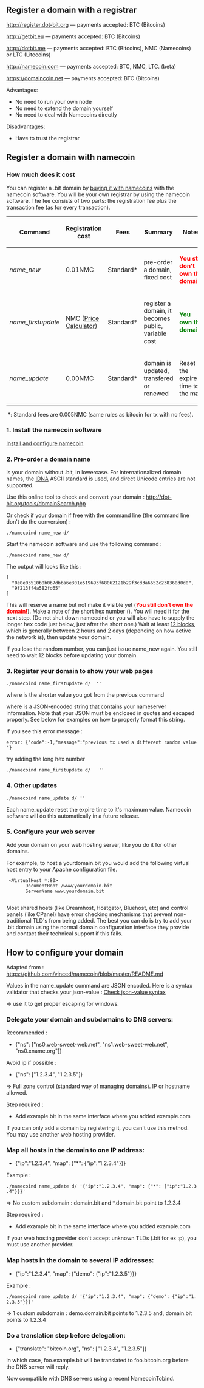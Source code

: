 == Register a domain with a registrar ==

http://register.dot-bit.org — payments accepted: BTC (Bitcoins)

http://getbit.eu — payments accepted: BTC (Bitcoins)

http://dotbit.me — payments accepted: BTC (Bitcoins), NMC (Namecoins) or LTC (Litecoins)

http://namecoin.com — payments accepted: BTC, NMC, LTC. (beta)

https://domaincoin.net — payments accepted: BTC (Bitcoins)

Advantages: 

* No need to run your own node
* No need to extend the domain yourself
* No need to deal with Namecoins directly

Disadvantages:

* Have to trust the registrar

== Register a domain with namecoin ==

=== How much does it cost ===

You can register a .bit domain by [[HowToBuyNamecoins|buying it with namecoins]] with the namecoin software. You will be your own registrar by using the namecoin software. The fee consists of two parts: the registration fee plus the transaction fee (as for every transaction).

{|class="wikitable" border="1" cellspacing="0" cellpadding="5" style="border: 1px solid black; border-collapse: collapse;"
|-
!Command
!Registration cost
!Fees
!Summary
!Notes
|-
| ''name_new'' || 0.01NMC || Standard* || pre-order a domain, fixed cost || <span style="color: red;">'''You still don't own the domain!'''</span>
|-
| ''name_firstupdate'' || <include src="http://dot-bit.org/tools/domainCost.php?unit=NMC" nopre />NMC ([http://dot-bit.org/tools/domainCost.php Price Calculator]) || Standard* || register a domain, it becomes public, variable cost || <span style="color: green;">'''You own the domain!'''</span>
|-
| ''name_update'' || 0.00NMC || Standard* || domain is updated, transfered or renewed || Reset the expire time to the max
|}

 *: Standard fees are 0.005NMC (same rules as bitcoin for tx with no fees).

===1. Install the namecoin software===

[[InstallAndConfigureNamecoin|Install and configure namecoin]]


===2. Pre-order a domain name===

<name> is your domain without .bit, in lowercase. For internationalized domain names, the [http://en.wikipedia.org/wiki/IDNA IDNA] ASCII standard is used, and direct Unicode entries are not supported.

Use this online tool to check and convert your domain : http://dot-bit.org/tools/domainSearch.php

Or check if your domain if free with the command line (the command line don't do the conversion) :

 ./namecoind name_new d/<name>


Start the namecoin software and use the following command :

 ./namecoind name_new d/<name>



The output will looks like this :

 [
   "0e0e03510b0b0b7dbba6e301e519693f68062121b29f3cd3a6652c238360d0d0",
   "9f213ff4a582fd65"
 ]


This will reserve a name but not make it visible yet (<span style="color: red;">'''You still don't own the domain!'''</span>). Make a note of the short hex number (<rand>). You will need it for the next step. (Do not shut down namecoind or you will also have to supply the longer hex code just below, just after the short one.) Wait at least [http://dot-bit.org/tools/domainCost.php 12 blocks], which is generally between 2 hours and 2 days (depending on how active the network is), then update your domain.

If you lose the random number, you can just issue name_new again. You still need to wait 12 blocks before updating your domain.

===3. Register your domain to show your web pages===

 ./namecoind name_firstupdate d/<name> <rand> '<json-value>'

where <rand> is the shorter value you got from the previous command 

where <json-value> is a JSON-encoded string that contains your nameserver information. Note that your JSON must be enclosed in quotes and escaped properly. See below for examples on how to properly format this string.

If you see this error message :

 error: {"code":-1,"message":"previous tx used a different random value"}

try adding the long hex number

 ./namecoind name_firstupdate d/<name> <rand> <longhex> '<json-value>'

===4. Other updates===

 ./namecoind name_update d/<name> '<json-value>'

Each name_update reset the expire time to it's maximum value. Namecoin software will do this automatically in a future release.

===5. Configure your web server===

Add your domain on your web hosting server, like you do it for other domains.  

For example, to host a yourdomain.bit you would add the following virtual host entry to your Apache configuration file.

  <VirtualHost *:80>
        DocumentRoot /www/yourdomain.bit
        ServerName www.yourdomain.bit
  </VirtualHost>

Most shared hosts (like Dreamhost, Hostgator, Bluehost, etc) and control panels (like CPanel) have error checking mechanisms that prevent non-traditional TLD's from being added.  The best you can do is try to add your .bit domain using the normal domain configuration interface they provide and contact their technical support if this fails.

== How to configure your domain ==

Adapted from : https://github.com/vinced/namecoin/blob/master/README.md

Values in the name_update command are JSON encoded. Here is a syntax validator that checks your json-value : [http://dot-bit.org/tools/domainCheck.php Check json-value syntax]

=> use it to get proper escaping for windows.


===Delegate your domain and subdomains to DNS servers:===

Recommended :

* {"ns": ["ns0.web-sweet-web.net", "ns1.web-sweet-web.net", "ns0.xname.org"]}

Avoid ip if possible :

* {"ns": ["1.2.3.4", "1.2.3.5"]}

=> Full zone control (standard way of managing domains). IP or hostname allowed.

Step required :

* Add example.bit in the same interface where you added example.com

If you can only add a domain by registering it, you can't use this method. You may use another web hosting provider.

===Map all hosts in the domain to one IP address:===

* {"ip":"1.2.3.4", "map": {"*": {"ip":"1.2.3.4"}}}

Example :

 ./namecoind name_update d/<name> '{"ip":"1.2.3.4", "map": {"*": {"ip":"1.2.3.4"}}}'

=> No custom subdomain : domain.bit and *.domain.bit point to 1.2.3.4

Step required :

* Add example.bit in the same interface where you added example.com

If your web hosting provider don't accept unknown TLDs (.bit for ex :p), you must use another provider.

===Map hosts in the domain to several IP addresses:===

* {"ip":"1.2.3.4", "map": {"demo": {"ip":"1.2.3.5"}}}

Example :

 ./namecoind name_update d/<name> '{"ip":"1.2.3.4", "map": {"demo": {"ip":"1.2.3.5"}}}'

=> 1 custom subdomain : demo.domain.bit points to 1.2.3.5 and, domain.bit points to 1.2.3.4

===Do a translation step before delegation:===

* {"translate": "bitcoin.org", "ns": ["1.2.3.4", "1.2.3.5"]}

in which case, foo.example.bit will be translated to foo.bitcoin.org before the DNS server will reply.

Now compatible with DNS servers using a recent NamecoinTobind.